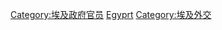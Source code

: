 {{Commonscat|Diplomats of Egypt}}

[[Category:埃及政府官员|Category:埃及政府官员]]
[[Category:各国外交官|Egyprt]]
[[Category:埃及外交|Category:埃及外交]]